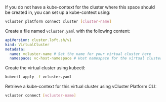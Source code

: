 
<Flow id="create-vcluster-kubectl">
  <Step>

If you do not have a kube-context for the cluster where this space should be created in, you can set up a kube-context using:

```bash
vcluster platform connect cluster [cluster-name]
```

  </Step>
  <Step>

Create a file named `vcluster.yaml` with the following content:

```yaml {4}
apiVersion: cluster.loft.sh/v1
kind: VirtualCluster
metadata:
  name: vcluster-name # Set the name for your virtual cluster here
  namespace: vc-host-namespace # Host namespace for the virtual cluster
```

  </Step>
  <Step>

Create the virtual cluster using kubectl:

```bash
kubectl apply -f vcluster.yaml
```

  </Step>
  <Step>

Retrieve a kube-context for this virtual cluster using vCluster Platform CLI:

```bash
vcluster connect [vcluster-name]
```

  </Step>
</Flow>
